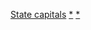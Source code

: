 {{Navbox
|name  = 美国各州和领地首府
|title = [[美国]]各州和领地首府
|state = {{{state|autocollapse}}}
|bodyclass = plainlist
|liststyle = text-align:left;
|list1={{div col|colwidth=12em}}
'''[[美国|联邦]]：'''
* '''[[美国|US]]''' [[华盛顿哥伦比亚特区]]

'''[[美国州份|各州]]：'''
* '''[[亚拉巴马州|AL]]''' [[蒙哥马利 (亚拉巴马州)|蒙哥马利]]
* '''[[阿拉斯加州|AK]]''' [[朱诺 (阿拉斯加州)|朱诺]]
* '''[[亚利桑那州|AZ]]''' [[菲尼克斯 (亚利桑那州)|菲尼克斯]]
* '''[[阿肯色州|AR]]''' [[小石城 (阿肯色州)|小石城]]
* '''[[加利福尼亚州|CA]]''' [[沙加緬度]]
* '''[[科罗拉多州|CO]]''' [[丹佛]]
* '''[[康涅狄格州|CT]]''' [[哈特福德 (康涅狄格州)|哈特福德]]
* '''[[特拉华州|DE]]''' [[多佛 (特拉华州)|多佛]]
* '''[[佛罗里达州|FL]]''' [[塔拉哈西]]
* '''[[佐治亚州|GA]]''' [[亚特兰大]]
* '''[[夏威夷州|HI]]''' [[檀香山市縣|火奴鲁鲁]]
* '''[[爱达荷州|ID]]''' [[博伊西]]
* '''[[伊利诺伊州|IL]]''' [[斯普林菲尔德 (伊利诺伊州)|斯普林菲尔德]]
* '''[[印第安纳州|IN]]''' [[印第安纳波利斯]]
* '''[[艾奥瓦州|IA]]''' [[德梅因]]
* '''[[堪萨斯州|KS]]''' [[托皮卡]]
* '''[[肯塔基州|KY]]''' [[法兰克福 (肯塔基州)|法兰克福]]
* '''[[路易斯安那州|LA]]''' [[巴吞鲁日]]
* '''[[缅因州|ME]]''' [[奥古斯塔 (缅因州)|奥古斯塔]]
* '''[[马里兰州|MD]]''' [[安纳波利斯]]
* '''[[马萨诸塞州|MA]]''' [[波士顿]]
* '''[[密歇根州|MI]]''' [[兰辛]]
* '''[[明尼苏达州|MN]]''' [[圣保罗 (明尼苏达州)|圣保罗]]
* '''[[密西西比州|MS]]''' [[杰克逊 (密西西比州)|杰克逊]]
* '''[[密苏里州|MO]]''' [[杰斐逊城 (密苏里州)|杰斐逊]]
* '''[[蒙大拿州|MT]]''' [[赫勒拿 (蒙大拿州)|赫勒拿]]
* '''[[内布拉斯加州|NE]]''' [[林肯 (内布拉斯加州)|林肯]]
* '''[[内华达州|NV]]''' [[卡森城 (内华达州)|卡森城]]
* '''[[新罕布什尔州|NH]]''' [[康科德 (新罕布什尔州)|康科德]]
* '''[[新泽西州|NJ]]''' [[特伦顿 (新泽西州)|特伦顿]]
* '''[[新墨西哥州|NM]]''' [[圣菲 (新墨西哥州)|圣菲]]
* '''[[纽约州|NY]]''' [[奥尔巴尼]]
* '''[[北卡罗来纳州|NC]]''' [[罗利 (北卡罗来纳州)|罗利]]
* '''[[北达科他州|ND]]''' [[俾斯麥 (北達科塔州)|俾斯麦]]
* '''[[俄亥俄州|OH]]''' [[哥伦布 (俄亥俄州)|哥伦布]]
* '''[[俄克拉荷马州|OK]]''' [[俄克拉何马城]]
* '''[[俄勒冈州|OR]]''' [[塞勒姆 (俄勒冈州)|塞勒姆]]
* '''[[宾夕法尼亚州|PA]]''' [[哈里斯堡]]
* '''[[罗得岛州|RI]]''' [[普罗维登斯 (罗德岛州)|普罗维登斯]]
* '''[[南卡罗来纳州|SC]]''' [[哥伦比亚 (南卡罗来纳州)|哥伦比亚]]
* '''[[南达科他州|SD]]''' [[皮尔 (南达科他州)|皮尔]]
* '''[[田纳西州|TN]]''' [[纳什维尔]]
* '''[[得克萨斯州|TX]]''' [[奥斯汀]]
* '''[[犹他州|UT]]''' [[盐湖城]]
* '''[[佛蒙特州|VT]]''' [[蒙彼利埃 (佛蒙特州)|蒙彼利埃]]
* '''[[弗吉尼亚州|VA]]''' [[里士满 (弗吉尼亚州)|里士满]]
* '''[[华盛顿州|WA]]''' [[奥林匹亚 (华盛顿州)|奥林匹亚]]
* '''[[西弗吉尼亚州|WV]]''' [[查尔斯顿 (西弗吉尼亚州)|查尔斯顿]]
* '''[[威斯康辛州|WI]]''' [[麥迪遜 (威斯康辛州市)|麦迪逊]]
* '''[[怀俄明州|WY]]''' [[夏延 (怀俄明州)|夏延]]

'''[[美国领土|海外领地]]：'''
* '''[[美属萨摩亚|AS]]''' [[帕果帕果]]
* '''[[关岛|GU]]''' [[阿加尼亚]]
* '''[[北马里亚纳群岛|MP]]''' [[塞班岛|塞班]]
* '''[[波多黎各|PR]]''' [[圣胡安 (波多黎各)|圣胡安]]
* '''[[美属维尔京群岛|VI]]''' [[夏洛特阿马利亚]]
{{colend}}
|belowstyle = padding:0.4em; line-height:1.3em;
}}<noinclude>
{{collapsible option}}
[[Category:美國主題導航模板|State capitals]]
[[Category:美國各州首府|*]]
[[Category:美国领地首府|*]]
</noinclude>